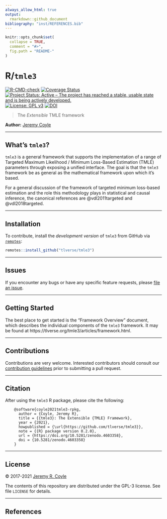 ```yaml
---
always_allow_html: true
output:
  rmarkdown::github_document
bibliography: "inst/REFERENCES.bib"
---
```


<!-- README.md is generated from README.Rmd. Please edit that file -->

```r
knitr::opts_chunk$set(
  collapse = TRUE,
  comment = "#>",
  fig.path = "README-"
)
```

# R/`tmle3`

[![R-CMD-check](https://github.com/tlverse/tmle3/workflows/R-CMD-check/badge.svg)](https://github.com/tlverse/tmle3/actions)
[![Coverage Status](https://codecov.io/gh/tlverse/tmle3/branch/master/graph/badge.svg)](https://codecov.io/gh/tlverse/tmle3)
[![Project Status: Active – The project has reached a stable, usable state and is being actively developed.](https://www.repostatus.org/badges/latest/active.svg)](https://www.repostatus.org/#active)
[![License: GPL v3](https://img.shields.io/badge/License-GPL%20v3-blue.svg)](http://www.gnu.org/licenses/gpl-3.0)
[![DOI](https://zenodo.org/badge/DOI/10.5281/zenodo.4603358.svg)](https://doi.org/10.5281/zenodo.4603358)

> The _Extensible_ TMLE framework

__Author:__ [Jeremy Coyle](https://github.com/jeremyrcoyle)

---

## What's `tmle3`?

`tmle3` is a general framework that supports the implementation of a range of
Targeted Maximum Likelihood / Minimum Loss-Based Estimation (TMLE) parameters
through exposing a unified interface. The goal is that the `tmle3` framework
be as general as the mathematical framework upon which it's based.

For a general discussion of the framework of targeted minimum loss-based
estimation and the role this methodology plays in statistical and causal
inference, the canonical references are @vdl2011targeted and @vdl2018targeted.

---

## Installation

To contribute, install the _development version_ of `tmle3` from GitHub via
[`remotes`](https://CRAN.R-project.org/package=remotes):

```r
remotes::install_github("tlverse/tmle3")
```

---

## Issues

If you encounter any bugs or have any specific feature requests, please [file an
issue](https://github.com/tlverse/tmle3/issues).

---

## Getting Started

The best place to get started is the "Framework Overview" document, which
describes the individual components of the `tmle3` framework. It may be found at
https://tlverse.org/tmle3/articles/framework.html.

---

## Contributions

Contributions are very welcome. Interested contributors should consult our
[contribution
guidelines](https://github.com/tlverse/tmle3/blob/master/CONTRIBUTING.md) prior
to submitting a pull request.

---

## Citation

After using the `tmle3` R package, please cite the following:

        @software{coyle2021tmle3-rpkg,
          author = {Coyle, Jeremy R},
          title = {{tmle3}: The Extensible {TMLE} Framework},
          year = {2021},
          howpublished = {\url{https://github.com/tlverse/tmle3}},
          note = {{R} package version 0.2.0},
          url = {https://doi.org/10.5281/zenodo.4603358},
          doi = {10.5281/zenodo.4603358}
        }

---

## License

&copy; 2017-2021 [Jeremy R. Coyle](https://github.com/jeremyrcoyle)

The contents of this repository are distributed under the GPL-3 license. See
file `LICENSE` for details.

---

## References

